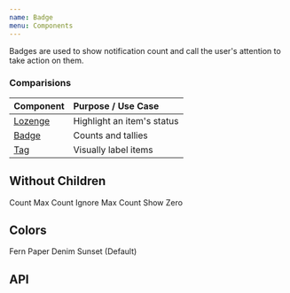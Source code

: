 ```yaml
---
name: Badge
menu: Components
---
```



Badges are used to show notification count and call the user's attention to take action on them.

### Comparisions

| Component                      | Purpose / Use Case         |
| :----------------------------- | :------------------------- |
| [Lozenge](/components/Lozenge) | Highlight an item's status |
| [Badge](/components/Badge)     | Counts and tallies         |
| [Tag](/components/Tag)         | Visually label items       |

<Playground>
  <SpacedGroup xs={24}>
    <Badge count={0}>
      <AttachmentsIcon size={32} />
    </Badge>
    <Badge count={0} showZero>
      <AttachmentsIcon size={32} />
    </Badge>
    <Badge count={50} maxCount={51}>
      <AlertIcon size={32} />
    </Badge>
    <Badge count={10000} maxCount={99}>
      <MailboxIcon size={32} />
    </Badge>
  </SpacedGroup>
</Playground>

## Without Children

<Playground>
  <SpacedGroup xs={32}>
    <SpacedGroup direction="vertical" center>
      <Badge count={12} />
      <span>Count</span>
    </SpacedGroup>
    <SpacedGroup direction="vertical" center>
      <Badge count={12} maxCount={10} />
      <span>Max Count</span>
    </SpacedGroup>
    <SpacedGroup direction="vertical" center>
      <Badge count={100} maxCount={1000} />
      <span>Ignore Max Count</span>
    </SpacedGroup>
    <SpacedGroup direction="vertical" center>
      <Badge count={0} showZero />
      <span>Show Zero</span>
    </SpacedGroup>
  </SpacedGroup>
</Playground>

## Colors

<Playground>
  <SpacedGroup xs={32}>
    <SpacedGroup direction="vertical" center>
      <Badge count={12} backgroundColor={palette.fern} />
      <span>Fern</span>
    </SpacedGroup>
    <SpacedGroup direction="vertical" center>
      <Badge
        count={12}
        maxCount={10}
        backgroundColor={palette.paper}
        color={palette.obsidian}
        bordered
      />
      <span>Paper</span>
    </SpacedGroup>
    <SpacedGroup direction="vertical" center>
      <Badge
        count={100}
        maxCount={1000}
        backgroundColor={palette.denim}
        color={palette.paper}
      />
      <span>Denim</span>
    </SpacedGroup>
    <SpacedGroup direction="vertical" center>
      <Badge count={0} showZero />
      <span>Sunset (Default)</span>
    </SpacedGroup>
  </SpacedGroup>
</Playground>

## API

<PropsTable of={Badge} />
